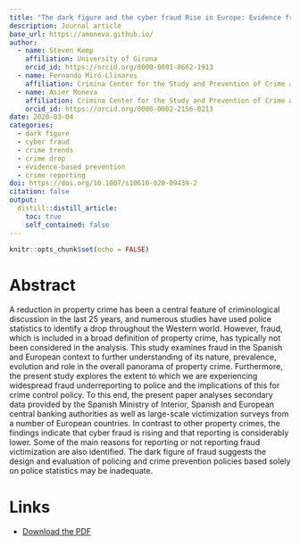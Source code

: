 ```yaml
---
title: "The dark figure and the cyber fraud Rise in Europe: Evidence from Spain"
description: Journal article
base_url: https://amoneva.github.io/
author:
  - name: Steven Kemp
    affiliation: University of Girona 
    orcid_id: https://orcid.org/0000-0001-8662-1913
  - name: Fernando Miró-Llinares
    affiliation: Crimina Center for the Study and Prevention of Crime at Miguel Hernandez University
  - name: Asier Moneva
    affiliation: Crimina Center for the Study and Prevention of Crime at Miguel Hernandez University
    orcid_id: https://orcid.org/0000-0002-2156-0213
date: 2020-03-04
categories:
  - dark figure
  - cyber fraud
  - crime trends
  - crime drop
  - evidence-based prevention
  - crime reporting
doi: https://doi.org/10.1007/s10610-020-09439-2
citation: false
output:
  distill::distill_article:
    toc: true
    self_contained: false
---
```


```r
knitr::opts_chunk$set(echo = FALSE)
```

# Abstract

A reduction in property crime has been a central feature of criminological discussion in the last 25 years, and numerous studies have used police statistics to identify a drop throughout the Western world. However, fraud, which is included in a broad definition of property crime, has typically not been considered in the analysis. This study examines fraud in the Spanish and European context to further understanding of its nature, prevalence, evolution and role in the overall panorama of property crime. Furthermore, the present study explores the extent to which we are experiencing widespread fraud underreporting to police and the implications of this for crime control policy. To this end, the present paper analyses secondary data provided by the Spanish Ministry of Interior, Spanish and European central banking authorities as well as large-scale victimization surveys from a number of European countries. In contrast to other property crimes, the findings indicate that cyber fraud is rising and that reporting is considerably lower. Some of the main reasons for reporting or not reporting fraud victimization are also identified. The dark figure of fraud suggests the design and evaluation of policing and crime prevention policies based solely on police statistics may be inadequate.

# Links

-   [Download the PDF](kemp_2020_the_dark_figure_and_the.pdf)
